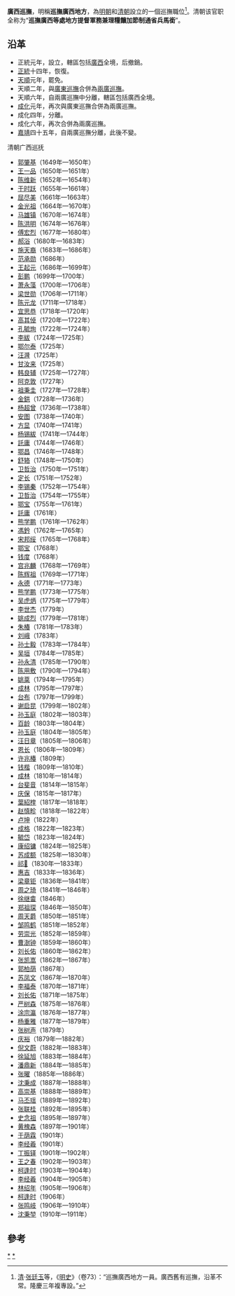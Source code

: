 '''廣西巡撫'''，明稱'''巡撫廣西地方'''，為[[明朝|明朝]]和[[清朝|清朝]]設立的一個巡撫職位<ref>[[清|清]]·[[张廷玉|张廷玉]]等，《[[明史|明史]]》（卷73）：“巡撫廣西地方一員。廣西舊有巡撫，沿革不常。隆慶三年複專設。”</ref>。清朝该官职全称为“'''巡撫廣西等處地方提督軍務兼理糧饟加節制通省兵馬銜'''”。

==沿革==
* 正統元年，設立，轄區包括[[廣西|廣西]]全境，后撤銷。
* [[正统_(年号)|正統]]十四年，恢復。
* [[天顺_(明朝)|天順]]元年，罷免。
* 天順二年，與[[廣東巡撫|廣東巡撫]]合併為[[兩廣巡撫|兩廣巡撫]]。
* 天順六年，自兩廣巡撫中分離，轄區包括廣西全境。
* [[成化|成化]]元年，再次與廣東巡撫合併為兩廣巡撫。
* 成化四年，分離。
* 成化六年，再次合併為兩廣巡撫。
* [[嘉靖|嘉靖]]四十五年，自兩廣巡撫分離，此後不變。
;清朝广西巡抚
* [[郭肇基|郭肇基]]（1649年—1650年）
* [[王一品|王一品]]（1650年—1651年）
* [[陈维新|陈维新]]（1652年—1654年）
* [[于时跃|于时跃]]（1655年—1661年）
* [[屈尽美|屈尽美]]（1661年—1663年）
* [[金光祖|金光祖]]（1664年—1670年）
* [[马雄镇|马雄镇]]（1670年—1674年）
* [[陈洪明|陈洪明]]（1674年—1676年）
* [[傅宏烈|傅宏烈]]（1677年—1680年）
* [[郝浴|郝浴]]（1680年—1683年）
* [[施天裔|施天裔]]（1683年—1686年）
* [[范承勋|范承勋]]（1686年）
* [[王起元|王起元]]（1686年—1699年）
* [[彭鹏|彭鹏]]（1699年—1700年）
* [[萧永藻|萧永藻]]（1700年—1706年）
* [[梁世勋|梁世勋]]（1706年—1711年）
* [[陈元龙|陈元龙]]（1711年—1718年）
* [[宜思恭|宜思恭]]（1718年—1720年）
* [[高其倬|高其倬]]（1720年—1722年）
* [[孔毓珣|孔毓珣]]（1722年—1724年）
* [[李紱|李紱]]（1724年—1725年）
* [[鄂尔泰|鄂尔泰]]（1725年）
* [[汪漋|汪漋]]（1725年）
* [[甘汝来|甘汝来]]（1725年）
* [[韩良辅|韩良辅]]（1725年—1727年）
* [[阿克敦|阿克敦]]（1727年）
* [[祖秉圭|祖秉圭]]（1727年—1728年）
* [[金鉷|金鉷]]（1728年—1736年）
* [[杨超曾|杨超曾]]（1736年—1738年）
* [[安图|安图]]（1738年—1740年）
* [[方显|方显]]（1740年—1741年）
* [[杨锡紱|杨锡紱]]（1741年—1744年）
* [[託庸|託庸]]（1744年—1746年）
* [[鄂昌|鄂昌]]（1746年—1748年）
* [[舒辂|舒辂]]（1748年—1750年）
* [[卫哲治|卫哲治]]（1750年—1751年）
* [[定长|定长]]（1751年—1752年）
* [[李锡秦|李锡秦]]（1752年—1754年）
* [[卫哲治|卫哲治]]（1754年—1755年）
* [[鄂宝|鄂宝]]（1755年—1761年）
* [[託庸|託庸]]（1761年）
* [[熊学鹏|熊学鹏]]（1761年—1762年）
* [[馮鈐|馮鈐]]（1762年—1765年）
* [[宋邦绥|宋邦绥]]（1765年—1768年）
* [[鄂宝|鄂宝]]（1768年）
* [[钱度|钱度]]（1768年）
* [[宫兆麟|宫兆麟]]（1768年—1769年）
* [[陈辉祖|陈辉祖]]（1769年—1771年）
* [[永德|永德]]（1771年—1773年）
* [[熊学鹏|熊学鹏]]（1773年—1775年）
* [[吴虎炳|吴虎炳]]（1775年—1779年）
* [[李世杰|李世杰]]（1779年）
* [[姚成烈|姚成烈]]（1779年—1781年）
* [[朱椿|朱椿]]（1781年—1783年）
* [[刘峨|刘峨]]（1783年）
* [[孙士毅|孙士毅]]（1783年—1784年）
* [[吴垣|吴垣]]（1784年—1785年）
* [[孙永清|孙永清]]（1785年—1790年）
* [[陈用敷|陈用敷]]（1790年—1794年）
* [[姚棻|姚棻]]（1794年—1795年）
* [[成林|成林]]（1795年—1797年）
* [[台布|台布]]（1797年—1799年）
* [[谢启昆|谢启昆]]（1799年—1802年）
* [[孙玉庭|孙玉庭]]（1802年—1803年）
* [[百龄|百龄]]（1803年—1804年）
* [[孙玉庭|孙玉庭]]（1804年—1805年）
* [[汪日章|汪日章]]（1805年—1806年）
* [[恩长|恩长]]（1806年—1809年）
* [[许兆椿|许兆椿]]（1809年）
* [[钱楷|钱楷]]（1809年—1810年）
* [[成林|成林]]（1810年—1814年）
* [[台斐音|台斐音]]（1814年—1815年）
* [[庆保|庆保]]（1815年—1817年）
* [[葉紹楏|葉紹楏]]（1817年—1818年）
* [[赵慎畛|赵慎畛]]（1818年—1822年）
* [[卢坤|卢坤]]（1822年）
* [[成格|成格]]（1822年—1823年）
* [[毓岱|毓岱]]（1823年—1824年）
* [[康绍镛|康绍镛]]（1824年—1825年）
* [[苏成额|苏成额]]（1825年—1830年）
* [[祁𡎴|祁𡎴]]（1830年—1833年）
* [[惠吉|惠吉]]（1833年—1836年）
* [[梁章钜|梁章钜]]（1836年—1841年）
* [[周之琦|周之琦]]（1841年—1846年）
* [[徐继畬|徐继畬]]（1846年）
* [[郑祖琛|郑祖琛]]（1846年—1850年）
* [[周天爵|周天爵]]（1850年—1851年）
* [[邹鸣鹤|邹鸣鹤]]（1851年—1852年）
* [[劳崇光|劳崇光]]（1852年—1859年）
* [[曹澍钟|曹澍钟]]（1859年—1860年）
* [[刘长佑|刘长佑]]（1860年—1862年）
* [[张凯嵩|张凯嵩]]（1862年—1867年）
* [[郭柏荫|郭柏荫]]（1867年）
* [[苏凤文|苏凤文]]（1867年—1870年）
* [[李福泰|李福泰]]（1870年—1871年）
* [[刘长佑|刘长佑]]（1871年—1875年）
* [[严树森|严树森]]（1875年—1876年）
* [[涂宗瀛|涂宗瀛]]（1876年—1877年）
* [[杨重雅|杨重雅]]（1877年—1879年）
* [[张树声|张树声]]（1879年）
* [[庆裕|庆裕]]（1879年—1882年）
* [[倪文蔚|倪文蔚]]（1882年—1883年）
* [[徐延旭|徐延旭]]（1883年—1884年）
* [[潘鼎新|潘鼎新]]（1884年—1885年）
* [[张曜|张曜]]（1885年—1886年）
* [[沈秉成|沈秉成]]（1887年—1888年）
* [[高崇基|高崇基]]（1888年—1889年）
* [[马丕瑶|马丕瑶]]（1889年—1892年）
* [[张联桂|张联桂]]（1892年—1895年）
* [[史念祖|史念祖]]（1895年—1897年）
* [[黄槐森|黄槐森]]（1897年—1901年）
* [[于荫霖|于荫霖]]（1901年）
* [[李经羲|李经羲]]（1901年）
* [[丁振铎|丁振铎]]（1901年—1902年）
* [[王之春|王之春]]（1902年—1903年）
* [[柯逢时|柯逢时]]（1903年—1904年）
* [[李经羲|李经羲]]（1904年—1905年）
* [[林绍年|林绍年]]（1905年—1906年）
* [[柯逢时|柯逢时]]（1906年）
* [[张鸣岐|张鸣岐]]（1906年—1910年）
* [[沈秉堃|沈秉堃]]（1910年—1911年）

==參考==
{{reflist}}

{{明朝巡撫}}
{{清朝巡撫}}
{{清朝廣西巡撫|cat=no}}

[[Category:明朝廣西巡撫|*]]
[[Category:清朝廣西巡撫|*]]